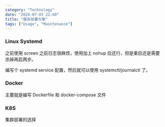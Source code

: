 ```yaml
---
category: "Technology"
date: "2024-07-03 22:40"
title: "服务部署方案"
tags: ["Usage", "Maintenance"]
---
```


### Linux Systemd

之前使用 screen 之前日志很麻烦，使用加上 nohup 后还行，但是重启还是需要杀掉再启两步。

编写个 systemd service 配置，然后就可以使用 systemctl/journalctl 了。

### Docker

主要就是编写 Dockerfile 和 docker-compose 文件

### K8S

集群部署的选择
